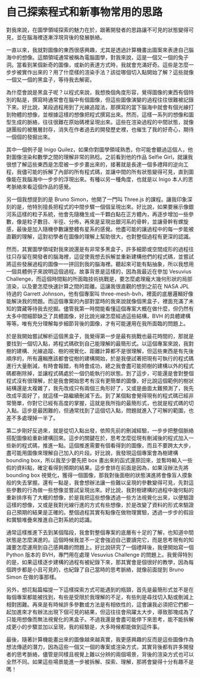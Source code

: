 # 自己探索程式和新事物常用的思路

對我來說，在圖學領域探索的魅力在於，跟著開發者的思路讓不可見的狀態變得可見，並在腦海裡逐漸浮現背後的發展脈絡。

一直以來，我就對圖像的東西很感興趣，尤其是透過計算機畫出圖案來表達自己腦海中的想像。這類領域通常被稱為電腦圖學，對我來說，這是一個又一個的兔子洞。當看到某個新奇的圖像，或新的表達方式時，我就會充滿好奇。這些是怎麼一步步被實作出來的？用了什麼樣的渲染手法？該從哪個切入點開始了解？這些就像一個又一個的黑盒子，等待我去解密。

為什麼會說是黑盒子呢？以程式來說，我想換個角度形容，覺得圖像的東西有個特別的點是，撰寫時通常會在腦中有個圖像，但這些圖像演變的過程往往很難被記錄下來。好比說，某段過程用到了光線追蹤法，那撰寫的當下腦海中就會有個光線打到物體的想像，並根據這樣的想像把程式撰寫出來。然而，這樣一系列的想像和圖型生成的脈絡，往往很難在原始碼裡呈現出來。這些在渲染過程的中間狀態，就像謎團般的被層層封存，消失在作者過去的開發歷史裡，也催生了我的好奇心，期待一個個的發掘出來。

其中一個例子是 Inigo Quilez，如果你對圖學領域熟悉，你可能會聽過這個人，他對圖像渲染和數學之間的理解非常的熟稔。之前看到他的作品
Selfie Girl，就讓我很想了解這些東西是怎麼被一步步畫出來的，接著就是長達一個多禮拜的逆向工程，我儘可能的拆解了內部的所有程式碼，並讓中間的所有狀態變得可見，直到圖像能在我腦海中一步步的浮現出來。有種以另一種角度，也就是以
Inigo 本人的思考脈絡來看這個作品的感覺。

另一個我想提到的是 Bruno Simon，他開了一門叫 Three.js 的課程。讓我印象深刻的是，他特別擅長把程式的中間步驟一個個呈現出來。好比說，如果要展示像銀河系這樣的粒子系統，他會先隨機生成一千顆白點在正方體內，再逐步增加一些參數，像是粒子數目、半徑、分佈，再來是呈現出銀河系的骨幹，並讓骨幹有螺旋感，最後是加入隨機參數讓整體有星系的感覺。他盡可能的讓過程中的每一步能被直觀的理解，這對初學者在圖像的理解上幫助很大，也對整個過程有更深的認識。

然而，其實圖學領域對我來說還是有非常多黑盒子，許多細節或空間成形的過程往往只存留在開發者的腦海裡，這促使我想去拆解並重新建構他們的程式碼，並嘗試將這些發展過程的圖像一一拼回到我的腦海裡。聽起來可能有點抽象，所以我想用一個具體例子來說明這個過程。故事背景是這樣的，因為我最近在參加
Vesuvius Challenge，而這個時間點的所面臨技術挑戰是，要怎麼處理龐大幾何形狀的局部渲染，以及要怎麼快速計算之間的距離。這讓我很直觀的想到之前在
NASA JPL 待過的 Garrett Johnson，他有個專案叫 three-mesh-bvh，裡面的底層邏輯好像能解決我的問題。而這個專案的內部對當時的我來說就像個黑盒子，裡面充滿了未知的寶藏等待我去挖掘。儘管我第一時間能看懂這個專案大概在做什麼，但仍然有太多中間細節缺乏了具體圖像，好比說光線怎麼經過這些結構，BVH
的具體建構等等。唯有充分理解每步細節背後的圖像，才有可能運用在我所面臨的問題上。

於是我開始嘗試解析這個黑盒子，我覺得第一步是最有挑戰也最花時間的，那就是要找到一個切入點，將程式碼砍到自己能理解的最簡形式。以這個專案來說，我對樹的建構、光線追蹤、樹的視覺化、距離計算都不是很理解，但這些東西是有先後順序的，所有邏輯應該都會從樹的建構開始，於是我便試著把現有可執行的程式碼進行大量刪減，有時會報錯，有時會成功，總之我會盡可能把樹的建構以外的程式碼都刪除掉，並讓程式碼處於一個仍能執行的狀態。到了這步，可能還是會對整個程式沒有很理解，於是我會開始思考有沒有更簡單的圖像，好比說這個範例的樹狀結構還是太複雜了，我先改成只有兩個三角形好了，又或是曲面太難預測了，我先改成平面好了，就這樣一路繼續刪減下去。到了某個點會覺得現有的程式碼已經非常簡單，你對它已經有高度的掌握，這就是我所指的最簡形式，也就是程式碼的切入點。這步是最困難的，但通常找到了這個切入點，問題就進入了可解的範圍，也差不多處理掉一半了。

第二步剛好反過來，就是從切入點出發，依照先前的刪減經驗，一步步把整個脈絡搭配圖像給重新建構回來。這步的關鍵在於，思考怎麼從現有刪減後的程式加入一些新的程式碼，推進一點。這個推進需要有個看得到的圖像，而且不要跨太大步，盡可能用圖像來理解自己加入的片段。好比說，我發現這個專案會為樹建構
bounding box，所以我至少要先把 box 畫出來的函式還原回來，並暫時輸入一些假的資料點，確定看得到預期的結果。這步會排在前面是因為，如果沒辦法先將
bounding box 視覺化，獲得一個圖像，那我對後面樹的狀態演進將會像盲人摸象般的失去掌握。還有一點是，我會想辦法讓一些難以呈現的參數變得可見，先對這些參數的行為做一些想像並嘗試呈現出來。好比說，我對樹建構的過程中幾何點的重新排序有了大概的想像，於是我把這些想像透過一些方法視覺化出來，以便驗證這樣的想像，又或是我對光線行進的方式有些想像，於是改變了資料的形式來驗證自己預期的結果是正確的。整個過程其實有點像在做物理實驗，透過一步步的假設和實驗堆疊來推進自己對系統的認識。

通常這樣推進下去到某個階段，我會對整個專案的底層有十足的了解，也知道中間狀態是怎麼演進的。這個時候我並不一定會強迫自己要讀完它，而是思考現有的知識要怎麼運用到自己感興趣的問題上。好比說研究了一個禮拜後，我便開始寫一個
Python 版本的 BVH，專門用在處理 Vesuvius Challenge 的問題上。我覺得特別的是，如果這樣逐步建構的過程有被紀錄下來，那其實會是個很好的教學，因為每個跨步都是小且可見的，也紀錄了自己當時的思考脈絡，就像前面提到
Bruno Simon 在做的事那樣。

另外，想花點篇幅提一下這樣探索方式可能遇到的瓶頸，首先是最簡形式並不是在每個專案都能被找到，有些是受限於我理解的不足，有些則是尋找切入點或刪減上相對困難。再來是有時候許多參數或方法是有相依性的，這會讓我必須把它們都一起加進來才有辦法出現下個可見的結果，但這往往會飛躍太大步，導致那塊成為了只能用想像而無法視覺化的黑盒子。不過我還是會盡可能停下來思考，能不能拆解成更小的步驟並加以呈現，我的經驗是，大多時候都能做到這件事。

最後，隨著計算機能畫出來的圖像越來越真實，我更感興趣的反而是這些圖像作為想法傳遞的潛力，因為這些一個又一個的專案或渲染方式，其實背後都有許多開發者的思考脈絡，儘管是同樣且視覺上難以分辨的兩個場景，背後的渲染方式也可以全然不同。如果這些場景能進一步被拆解、探索、理解，那將會變得十分有趣不是嗎！
